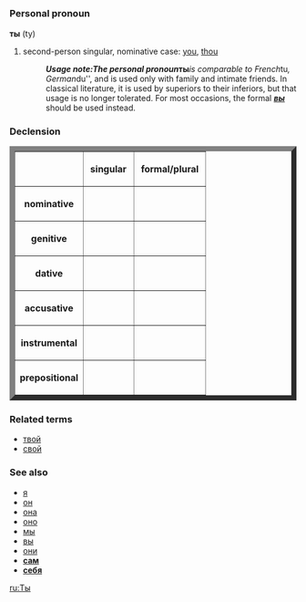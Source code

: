 =={{ru}}==
===Personal pronoun===
'''ты''' (ty)

# second-person singular, nominative case: [[you]], [[thou]]
#:'''''Usage note:''' The personal pronoun '''''ты''''' is comparable to French ''tu'', German ''du'', and is used only with family and intimate friends. In classical literature, it is used by superiors to their inferiors, but that usage is no longer tolerated. For most occasions, the formal '''''[[вы]]''''' should be used instead.

===Declension===
<table border="9">
<tr><th></th><th>&nbsp;singular&nbsp;</th><th>&nbsp;formal/plural&nbsp;</th></tr>
<tr><th>nominative</th><td>&nbsp;{{IPA|ты}}&nbsp;</td><td>&nbsp;{{IPA|[[вы]]}}&nbsp;</td></tr>
<tr><th>genitive</th><td>&nbsp;{{IPA|тебя́}}&nbsp;</td><td>&nbsp;{{IPA|вас}}&nbsp;</td></tr>
<tr><th>dative</th><td>&nbsp;{{IPA|тебе́}}&nbsp;</td><td>&nbsp;{{IPA|вам}}&nbsp;</td></tr>
<tr><th>accusative</th><td>&nbsp;{{IPA|тебя́}}&nbsp;</td><td>&nbsp;{{IPA|вас}}&nbsp;</td></tr>
<tr><th>instrumental</th><td>&nbsp;{{IPA|тобо́й / тобо́ю}}&nbsp;</td><td>&nbsp;{{IPA|ва́ми}}&nbsp;</td></tr>
<tr><th>prepositional</th><td>&nbsp;{{IPA|тебе́}}&nbsp;</td><td>&nbsp;{{IPA|вас}}&nbsp;</td></tr>
</table>

===Related terms===
*[[твой]]
*[[свой]]

===See also===
*[[я]]
*[[он]]
*[[она]]
*[[оно]]
*[[мы]]
*[[вы]]
*[[они]]
*'''[[сам]]'''
*'''[[себя]]'''

[[ru:Ты]]